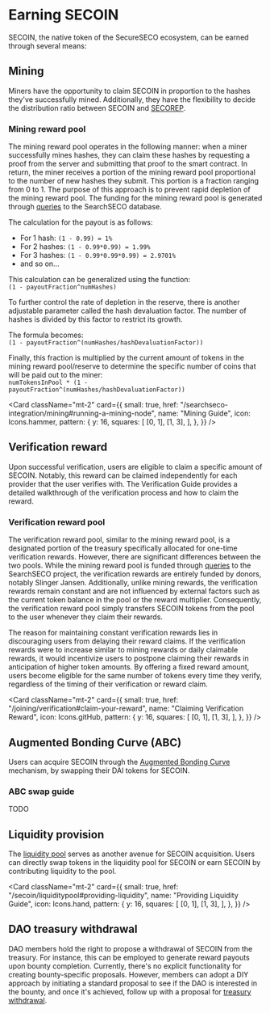 
# Earning SECOIN

SECOIN, the native token of the SecureSECO ecosystem, can be earned through several means:

## Mining

Miners have the opportunity to claim SECOIN in proportion to the hashes they've successfully mined. Additionally, they have the flexibility to decide the distribution ratio between SECOIN and [SECOREP](/secorep/earning).

### Mining reward pool
The mining reward pool operates in the following manner: when a miner successfully mines hashes, they can claim these hashes by requesting a proof from the server and submitting that proof to the smart contract. 
In return, the miner receives a portion of the mining reward pool proportional to the number of new hashes they submit. 
This portion is a fraction ranging from 0 to 1. The purpose of this approach is to prevent rapid depletion of the mining reward pool. The funding for the mining reward pool is generated through [queries](/searchseco-integration/querying) to the SearchSECO database.

The calculation for the payout is as follows:
- For 1 hash: ``(1 - 0.99) = 1%``
- For 2 hashes: ``(1 - 0.99*0.99) = 1.99%``
- For 3 hashes: ``(1 - 0.99*0.99*0.99) = 2.9701%``
- and so on...

This calculation can be generalized using the function:  
```(1 - payoutFraction^numHashes)```

To further control the rate of depletion in the reserve, there is another adjustable parameter called the hash devaluation factor. The number of hashes is divided by this factor to restrict its growth.

The formula becomes:  
```(1 - payoutFraction^(numHashes/hashDevaluationFactor))```

Finally, this fraction is multiplied by the current amount of tokens in the mining reward pool/reserve to determine the specific number of coins that will be paid out to the miner:  
```numTokensInPool * (1 - payoutFraction^(numHashes/hashDevaluationFactor))```

<Card
  className="mt-2"
  card={{
    small: true,
    href: "/searchseco-integration/mining#running-a-mining-node",
    name: "Mining Guide",
    icon: Icons.hammer,
    pattern: {
      y: 16,
      squares: [
        [0, 1],
        [1, 3],
      ],
    },
  }}
/>

## Verification reward

Upon successful verification, users are eligible to claim a specific amount of SECOIN. Notably, this reward can be claimed independently for each provider that the user verifies with. The Verification Guide provides a detailed walkthrough of the verification process and how to claim the reward.

### Verification reward pool
The verification reward pool, similar to the mining reward pool, is a designated portion of the treasury specifically allocated for one-time verification rewards. 
However, there are significant differences between the two pools. 
While the mining reward pool is funded through [queries](/searchseco-integration/querying) to the SearchSECO project, the verification rewards are entirely funded by donors, notably Slinger Jansen. 
Additionally, unlike mining rewards, the verification rewards remain constant and are not influenced by external factors such as the current token balance in the pool or the reward multiplier. 
Consequently, the verification reward pool simply transfers SECOIN tokens from the pool to the user whenever they claim their rewards.

The reason for maintaining constant verification rewards lies in discouraging users from delaying their reward claims. 
If the verification rewards were to increase similar to mining rewards or daily claimable rewards, it would incentivize users to postpone claiming their rewards in anticipation of higher token amounts. 
By offering a fixed reward amount, users become eligible for the same number of tokens every time they verify, regardless of the timing of their verification or reward claim.

<Card
  className="mt-2"
  card={{
    small: true,
    href: "/joining/verification#claim-your-reward",
    name: "Claiming Verification Reward",
    icon: Icons.gitHub,
    pattern: {
      y: 16,
      squares: [
        [0, 1],
        [1, 3],
      ],
    },
  }}
/>

## Augmented Bonding Curve (ABC)

Users can acquire SECOIN through the [Augmented Bonding Curve](/secoin/abc) mechanism, by swapping their DAI tokens for SECOIN.

### ABC swap guide

TODO

## Liquidity provision

The [liquidity pool](/secoin/liquiditypool) serves as another avenue for SECOIN acquisition. Users can directly swap tokens in the liquidity pool for SECOIN or earn SECOIN by contributing liquidity to the pool.

<Card
  className="mt-2"
  card={{
    small: true,
    href: "/secoin/liquiditypool#providing-liquidity",
    name: "Providing Liquidity Guide",
    icon: Icons.hand,
    pattern: {
      y: 16,
      squares: [
        [0, 1],
        [1, 3],
      ],
    },
  }}
/>

## DAO treasury withdrawal

DAO members hold the right to propose a withdrawal of SECOIN from the treasury. For instance, this can be employed to generate reward payouts upon bounty completion. Currently, there's no explicit functionality for creating bounty-specific proposals. However, members can adopt a DIY approach by initiating a standard proposal to see if the DAO is interested in the bounty, and once it's achieved, follow up with a proposal for [treasury withdrawal](/actions/withdraw-assets).
